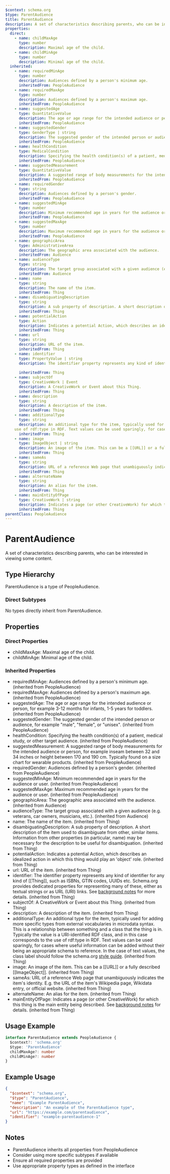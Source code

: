 ```yaml
---
$context: schema.org
$type: ParentAudience
title: ParentAudience
description: A set of characteristics describing parents, who can be interested in viewing some content.
properties:
  direct:
    - name: childMaxAge
      type: number
      description: Maximal age of the child.
    - name: childMinAge
      type: number
      description: Minimal age of the child.
  inherited:
    - name: requiredMinAge
      type: number
      description: Audiences defined by a person's minimum age.
      inheritedFrom: PeopleAudience
    - name: requiredMaxAge
      type: number
      description: Audiences defined by a person's maximum age.
      inheritedFrom: PeopleAudience
    - name: suggestedAge
      type: QuantitativeValue
      description: The age or age range for the intended audience or person, for example 3-12 months for infants, 1-5 years for toddlers.
      inheritedFrom: PeopleAudience
    - name: suggestedGender
      type: GenderType | string
      description: The suggested gender of the intended person or audience, for example "male", "female", or "unisex".
      inheritedFrom: PeopleAudience
    - name: healthCondition
      type: MedicalCondition
      description: Specifying the health condition(s) of a patient, medical study, or other target audience.
      inheritedFrom: PeopleAudience
    - name: suggestedMeasurement
      type: QuantitativeValue
      description: A suggested range of body measurements for the intended audience or person, for example inseam between 32 and 34 inches or height between 170 and 190 cm. Typically found on a size chart for wearable products.
      inheritedFrom: PeopleAudience
    - name: requiredGender
      type: string
      description: Audiences defined by a person's gender.
      inheritedFrom: PeopleAudience
    - name: suggestedMinAge
      type: number
      description: Minimum recommended age in years for the audience or user.
      inheritedFrom: PeopleAudience
    - name: suggestedMaxAge
      type: number
      description: Maximum recommended age in years for the audience or user.
      inheritedFrom: PeopleAudience
    - name: geographicArea
      type: AdministrativeArea
      description: The geographic area associated with the audience.
      inheritedFrom: Audience
    - name: audienceType
      type: string
      description: The target group associated with a given audience (e.g. veterans, car owners, musicians, etc.).
      inheritedFrom: Audience
    - name: name
      type: string
      description: The name of the item.
      inheritedFrom: Thing
    - name: disambiguatingDescription
      type: string
      description: A sub property of description. A short description of the item used to disambiguate from other, similar items. Information from other properties (in particular, name) may be necessary for the description to be useful for disambiguation.
      inheritedFrom: Thing
    - name: potentialAction
      type: Action
      description: Indicates a potential Action, which describes an idealized action in which this thing would play an 'object' role.
      inheritedFrom: Thing
    - name: url
      type: string
      description: URL of the item.
      inheritedFrom: Thing
    - name: identifier
      type: PropertyValue | string
      description: The identifier property represents any kind of identifier for any kind of [[Thing]], such as ISBNs, GTIN codes, UUIDs etc. Schema.org provides dedicated properties for representing many of these, either as textual strings or as URL (URI) links. See [background notes](/docs/datamodel.html#identifierBg) for more details.
        
      inheritedFrom: Thing
    - name: subjectOf
      type: CreativeWork | Event
      description: A CreativeWork or Event about this Thing.
      inheritedFrom: Thing
    - name: description
      type: string
      description: A description of the item.
      inheritedFrom: Thing
    - name: additionalType
      type: string
      description: An additional type for the item, typically used for adding more specific types from external vocabularies in microdata syntax. This is a relationship between something and a class that the thing is in. Typically the value is a URI-identified RDF class, and in this case corresponds to the
    use of rdf:type in RDF. Text values can be used sparingly, for cases where useful information can be added without their being an appropriate schema to reference. In the case of text values, the class label should follow the schema.org <a href="https://schema.org/docs/styleguide.html">style guide</a>.
      inheritedFrom: Thing
    - name: image
      type: ImageObject | string
      description: An image of the item. This can be a [[URL]] or a fully described [[ImageObject]].
      inheritedFrom: Thing
    - name: sameAs
      type: string
      description: URL of a reference Web page that unambiguously indicates the item's identity. E.g. the URL of the item's Wikipedia page, Wikidata entry, or official website.
      inheritedFrom: Thing
    - name: alternateName
      type: string
      description: An alias for the item.
      inheritedFrom: Thing
    - name: mainEntityOfPage
      type: CreativeWork | string
      description: Indicates a page (or other CreativeWork) for which this thing is the main entity being described. See [background notes](/docs/datamodel.html#mainEntityBackground) for details.
      inheritedFrom: Thing
parentClass: PeopleAudience
---
```

# ParentAudience

A set of characteristics describing parents, who can be interested in viewing some content.

## Type Hierarchy

ParentAudience is a type of PeopleAudience.

### Direct Subtypes

No types directly inherit from ParentAudience.

## Properties

### Direct Properties

- childMaxAge: Maximal age of the child.
- childMinAge: Minimal age of the child.

### Inherited Properties

- requiredMinAge: Audiences defined by a person's minimum age. (inherited from PeopleAudience)
- requiredMaxAge: Audiences defined by a person's maximum age. (inherited from PeopleAudience)
- suggestedAge: The age or age range for the intended audience or person, for example 3-12 months for infants, 1-5 years for toddlers. (inherited from PeopleAudience)
- suggestedGender: The suggested gender of the intended person or audience, for example "male", "female", or "unisex". (inherited from PeopleAudience)
- healthCondition: Specifying the health condition(s) of a patient, medical study, or other target audience. (inherited from PeopleAudience)
- suggestedMeasurement: A suggested range of body measurements for the intended audience or person, for example inseam between 32 and 34 inches or height between 170 and 190 cm. Typically found on a size chart for wearable products. (inherited from PeopleAudience)
- requiredGender: Audiences defined by a person's gender. (inherited from PeopleAudience)
- suggestedMinAge: Minimum recommended age in years for the audience or user. (inherited from PeopleAudience)
- suggestedMaxAge: Maximum recommended age in years for the audience or user. (inherited from PeopleAudience)
- geographicArea: The geographic area associated with the audience. (inherited from Audience)
- audienceType: The target group associated with a given audience (e.g. veterans, car owners, musicians, etc.). (inherited from Audience)
- name: The name of the item. (inherited from Thing)
- disambiguatingDescription: A sub property of description. A short description of the item used to disambiguate from other, similar items. Information from other properties (in particular, name) may be necessary for the description to be useful for disambiguation. (inherited from Thing)
- potentialAction: Indicates a potential Action, which describes an idealized action in which this thing would play an 'object' role. (inherited from Thing)
- url: URL of the item. (inherited from Thing)
- identifier: The identifier property represents any kind of identifier for any kind of [[Thing]], such as ISBNs, GTIN codes, UUIDs etc. Schema.org provides dedicated properties for representing many of these, either as textual strings or as URL (URI) links. See [background notes](/docs/datamodel.html#identifierBg) for more details.
         (inherited from Thing)
- subjectOf: A CreativeWork or Event about this Thing. (inherited from Thing)
- description: A description of the item. (inherited from Thing)
- additionalType: An additional type for the item, typically used for adding more specific types from external vocabularies in microdata syntax. This is a relationship between something and a class that the thing is in. Typically the value is a URI-identified RDF class, and in this case corresponds to the
    use of rdf:type in RDF. Text values can be used sparingly, for cases where useful information can be added without their being an appropriate schema to reference. In the case of text values, the class label should follow the schema.org <a href="https://schema.org/docs/styleguide.html">style guide</a>. (inherited from Thing)
- image: An image of the item. This can be a [[URL]] or a fully described [[ImageObject]]. (inherited from Thing)
- sameAs: URL of a reference Web page that unambiguously indicates the item's identity. E.g. the URL of the item's Wikipedia page, Wikidata entry, or official website. (inherited from Thing)
- alternateName: An alias for the item. (inherited from Thing)
- mainEntityOfPage: Indicates a page (or other CreativeWork) for which this thing is the main entity being described. See [background notes](/docs/datamodel.html#mainEntityBackground) for details. (inherited from Thing)

## Usage Example

```typescript
interface ParentAudience extends PeopleAudience {
  $context?: 'schema.org'
  $type: 'ParentAudience'
  childMaxAge?: number
  childMinAge?: number
}
```

## Example Usage

```json
{
  "$context": "schema.org",
  "$type": "ParentAudience",
  "name": "Example ParentAudience",
  "description": "An example of the ParentAudience type",
  "url": "https://example.com/parentaudience",
  "identifier": "example-parentaudience-1"
}
```

## Notes

- ParentAudience inherits all properties from PeopleAudience
- Consider using more specific subtypes if available
- Ensure all required properties are provided
- Use appropriate property types as defined in the interface
